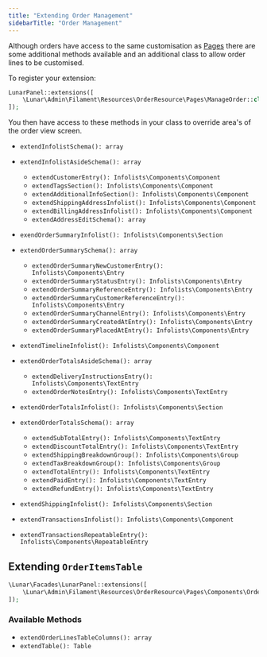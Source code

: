 ```yaml
---
title: "Extending Order Management"
sidebarTitle: "Order Management"
---
```


Although orders have access to the same customisation as [Pages](/1.x/admin/extending/pages) there are some additional methods available and an additional class to allow order lines to be customised.

To register your extension:

```php
LunarPanel::extensions([
    \Lunar\Admin\Filament\Resources\OrderResource\Pages\ManageOrder::class => MyManageOrderExtension::class,
]);
```

You then have access to these methods in your class to override area's of the order view screen.

- `extendInfolistSchema(): array`

- `extendInfolistAsideSchema(): array`
    - `extendCustomerEntry(): Infolists\Components\Component`
    - `extendTagsSection(): Infolists\Components\Component`
    - `extendAdditionalInfoSection(): Infolists\Components\Component`
    - `extendShippingAddressInfolist(): Infolists\Components\Component`
    - `extendBillingAddressInfolist(): Infolists\Components\Component`
    -  `extendAddressEditSchema(): array`

- `exendOrderSummaryInfolist(): Infolists\Components\Section`
- `extendOrderSummarySchema(): array`
    - `extendOrderSummaryNewCustomerEntry(): Infolists\Components\Entry`
    - `extendOrderSummaryStatusEntry(): Infolists\Components\Entry`
    - `extendOrderSummaryReferenceEntry(): Infolists\Components\Entry`
    - `extendOrderSummaryCustomerReferenceEntry(): Infolists\Components\Entry`
    - `extendOrderSummaryChannelEntry(): Infolists\Components\Entry`
    - `extendOrderSummaryCreatedAtEntry(): Infolists\Components\Entry`
    - `extendOrderSummaryPlacedAtEntry(): Infolists\Components\Entry`
- `extendTimelineInfolist(): Infolists\Components\Component`
- `extendOrderTotalsAsideSchema(): array`
    - `extendDeliveryInstructionsEntry(): Infolists\Components\TextEntry`
    - `extendOrderNotesEntry(): Infolists\Components\TextEntry`
- `extendOrderTotalsInfolist(): Infolists\Components\Section`
- `extendOrderTotalsSchema(): array`
    - `extendSubTotalEntry(): Infolists\Components\TextEntry`
    - `extendDiscountTotalEntry(): Infolists\Components\TextEntry`
    - `extendShippingBreakdownGroup(): Infolists\Components\Group`
    - `extendTaxBreakdownGroup(): Infolists\Components\Group`
    - `extendTotalEntry(): Infolists\Components\TextEntry`
    - `extendPaidEntry(): Infolists\Components\TextEntry`
    - `extendRefundEntry(): Infolists\Components\TextEntry`

- `extendShippingInfolist(): Infolists\Components\Section`
- `extendTransactionsInfolist(): Infolists\Components\Component`
- `extendTransactionsRepeatableEntry(): Infolists\Components\RepeatableEntry`

## Extending `OrderItemsTable`

```php
\Lunar\Facades\LunarPanel::extensions([
    \Lunar\Admin\Filament\Resources\OrderResource\Pages\Components\OrderItemsTable::class => OrderItemsTableExtension::class
]);
```
### Available Methods

- `extendOrderLinesTableColumns(): array`
- `extendTable(): Table`
